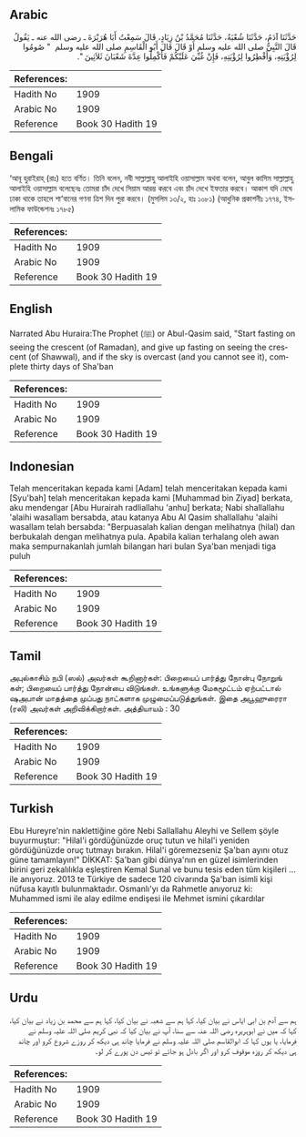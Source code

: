 ## Arabic


<div dir="rtl" lang="ar" style={{fontSize:'larger',backgroundColor:'#f8f9fa',padding:20}}>
حَدَّثَنَا آدَمُ، حَدَّثَنَا شُعْبَةُ، حَدَّثَنَا مُحَمَّدُ بْنُ زِيَادٍ، قَالَ سَمِعْتُ أَبَا هُرَيْرَةَ ـ رضى الله عنه ـ يَقُولُ قَالَ النَّبِيُّ صلى الله عليه وسلم أَوْ قَالَ قَالَ أَبُو الْقَاسِمِ صلى الله عليه وسلم ‏ "‏ صُومُوا لِرُؤْيَتِهِ، وَأَفْطِرُوا لِرُؤْيَتِهِ، فَإِنْ غُبِّيَ عَلَيْكُمْ فَأَكْمِلُوا عِدَّةَ شَعْبَانَ ثَلاَثِينَ ‏"‏‏.‏
</div>
<div style={{backgroundColor:'#f8f9fa',padding:20, marginBottom: 10}}><table> <thead> <tr> <th>References:</th> <th></th> </tr> </thead> <tbody><tr><td>Hadith No</td><td>1909</td></tr><tr><td>Arabic No</td><td>1909</td></tr><tr><td>Reference</td><td>Book 30 Hadith 19</td></tr></tbody></table></div>

## Bengali


<div dir="ltr" lang="bn" style={{fontSize:'larger',backgroundColor:'#f8f9fa',padding:20}}>
‘আবূ হুরাইরাহ্ (রাঃ) হতে বর্ণিত। তিনি বলেন, নবী সাল্লাল্লাহু আলাইহি ওয়াসাল্লাম অথবা বলেন, আবুল কাসিম সাল্লাল্লাহু আলাইহি ওয়াসাল্লাম বলেছেনঃ তোমরা চাঁদ দেখে সিয়াম আরম্ভ করবে এবং চাঁদ দেখে ইফতার করবে। আকাশ যদি মেঘে ঢাকা থাকে তাহলে শা‘বানের গণনা ত্রিশ দিন পুরা করবে। (মুসলিম ১৩/২, হাঃ ১০৮১) (আধুনিক প্রকাশনীঃ ১৭৭৪, ইসলামিক ফাউন্ডেশনঃ ১৭৮৫)
</div>
<div style={{backgroundColor:'#f8f9fa',padding:20, marginBottom: 10}}><table> <thead> <tr> <th>References:</th> <th></th> </tr> </thead> <tbody><tr><td>Hadith No</td><td>1909</td></tr><tr><td>Arabic No</td><td>1909</td></tr><tr><td>Reference</td><td>Book 30 Hadith 19</td></tr></tbody></table></div>

## English


<div dir="ltr" lang="en" style={{fontSize:'larger',backgroundColor:'#f8f9fa',padding:20}}>
Narrated Abu Huraira:The Prophet (ﷺ) or Abul-Qasim said, "Start fasting on seeing the crescent (of Ramadan), and give up fasting on seeing the crescent (of Shawwal), and if the sky is overcast (and you cannot see it), complete thirty days of Sha'ban
</div>
<div style={{backgroundColor:'#f8f9fa',padding:20, marginBottom: 10}}><table> <thead> <tr> <th>References:</th> <th></th> </tr> </thead> <tbody><tr><td>Hadith No</td><td>1909</td></tr><tr><td>Arabic No</td><td>1909</td></tr><tr><td>Reference</td><td>Book 30 Hadith 19</td></tr></tbody></table></div>

## Indonesian


<div dir="ltr" lang="id" style={{fontSize:'larger',backgroundColor:'#f8f9fa',padding:20}}>
Telah menceritakan kepada kami [Adam] telah menceritakan kepada kami [Syu'bah] telah menceritakan kepada kami [Muhammad bin Ziyad] berkata, aku mendengar [Abu Hurairah radliallahu 'anhu] berkata; Nabi shallallahu 'alaihi wasallam bersabda, atau katanya Abu Al Qasim shallallahu 'alaihi wasallam telah bersabda: "Berpuasalah kalian dengan melihatnya (hilal) dan berbukalah dengan melihatnya pula. Apabila kalian terhalang oleh awan maka sempurnakanlah jumlah bilangan hari bulan Sya'ban menjadi tiga puluh
</div>
<div style={{backgroundColor:'#f8f9fa',padding:20, marginBottom: 10}}><table> <thead> <tr> <th>References:</th> <th></th> </tr> </thead> <tbody><tr><td>Hadith No</td><td>1909</td></tr><tr><td>Arabic No</td><td>1909</td></tr><tr><td>Reference</td><td>Book 30 Hadith 19</td></tr></tbody></table></div>

## Tamil


<div dir="ltr" lang="ta" style={{fontSize:'larger',backgroundColor:'#f8f9fa',padding:20}}>
அபுல்காசிம் நபி (ஸல்) அவர்கள் கூறினார்கள்: பிறையைப் பார்த்து நோன்பு நோறுங் கள்; பிறையைப் பார்த்து நோன்பை விடுங்கள். உங்களுக்கு மேகமூட்டம் ஏற்பட்டால் ஷஅபான் மாதத்தை முப்பது நாட்களாக முழுமைப்படுத்துங்கள். இதை அபூஹுரைரா (ரலி) அவர்கள் அறிவிக்கிறார்கள். அத்தியாயம் : 30
</div>
<div style={{backgroundColor:'#f8f9fa',padding:20, marginBottom: 10}}><table> <thead> <tr> <th>References:</th> <th></th> </tr> </thead> <tbody><tr><td>Hadith No</td><td>1909</td></tr><tr><td>Arabic No</td><td>1909</td></tr><tr><td>Reference</td><td>Book 30 Hadith 19</td></tr></tbody></table></div>

## Turkish


<div dir="ltr" lang="tr" style={{fontSize:'larger',backgroundColor:'#f8f9fa',padding:20}}>
Ebu Hureyre'nin naklettiğine göre Nebi Sallallahu Aleyhi ve Sellem şöyle buyurmuştur: "Hilal'i gördüğünüzde oruç tutun ve hilal'i yeniden gördüğünüzde oruç tutmayı bırakın. Hilal'i göremezseniz Şa'ban ayını otuz güne tamamlayın!" DİKKAT: Şa'ban gibi dünya'nın en güzel isimlerinden birini geri zekalılıkla eşleştiren Kemal Sunal ve bunu tesis eden tüm kişileri ... ile anıyoruz. 2013 te Türkiye de sadece 120 civarında Şa'ban isimli kişi nüfusa kayıtlı bulunmaktadır. Osmanlı'yı da Rahmetle anıyoruz ki: Muhammed ismi ile alay edilme endişesi ile Mehmet ismini çıkardılar
</div>
<div style={{backgroundColor:'#f8f9fa',padding:20, marginBottom: 10}}><table> <thead> <tr> <th>References:</th> <th></th> </tr> </thead> <tbody><tr><td>Hadith No</td><td>1909</td></tr><tr><td>Arabic No</td><td>1909</td></tr><tr><td>Reference</td><td>Book 30 Hadith 19</td></tr></tbody></table></div>

## Urdu


<div dir="rtl" lang="ur" style={{fontSize:'larger',backgroundColor:'#f8f9fa',padding:20}}>
ہم سے آدم بن ابی ایاس نے بیان کیا، کہا ہم سے شعبہ نے بیان کیا، کہا ہم سے محمد بن زیاد نے بیان کیا، کہا کہ میں نے ابوہریرہ رضی اللہ عنہ سے سنا، آپ نے بیان کیا کہ نبی کریم صلی اللہ علیہ وسلم نے فرمایا، یا یوں کہا کہ ابوالقاسم صلی اللہ علیہ وسلم نے فرمایا چاند ہی دیکھ کر روزے شروع کرو اور چاند ہی دیکھ کر روزہ موقوف کرو اور اگر بادل ہو جائے تو تیس دن پورے کر لو۔
</div>
<div style={{backgroundColor:'#f8f9fa',padding:20, marginBottom: 10}}><table> <thead> <tr> <th>References:</th> <th></th> </tr> </thead> <tbody><tr><td>Hadith No</td><td>1909</td></tr><tr><td>Arabic No</td><td>1909</td></tr><tr><td>Reference</td><td>Book 30 Hadith 19</td></tr></tbody></table></div>